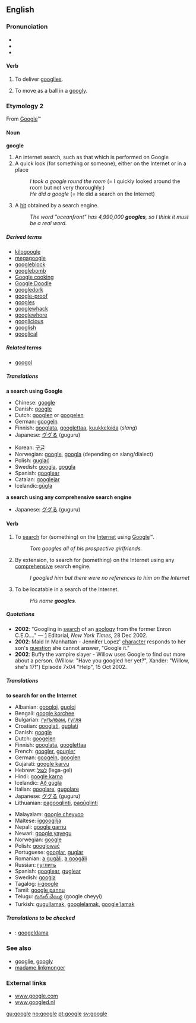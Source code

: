 {{see|Google}}
==English==
===Pronunciation===
*{{AHD|/go͞o'gəl/}}
*{{IPA|/ˈguːgəl/}}
*{{SAMPA|/"gu:g@l/}}

====Verb====
{{en-verb|googl|ing}}

# {{intransitive}} {{cricket}} To deliver [[googly|googlies]].
# {{intransitive}} {{cricket}} To move as a ball in a [[googly]].

<!--
=====Translations=====
'''deliver googlies'''
{{top}}
{{mid}}
{{bottom}}

'''move a ball in a googly'''
{{top}}
{{mid}}
{{bottom}}
-->

===Etymology 2===
From [[Google]]™

====Noun====
{{wikipedia}}
'''google'''

# An internet search, such as that which is performed on Google
# A quick look (for something or someone), either on the Internet or in a place
#:''I took a google round the room'' (= I quickly looked around the room but not very thoroughly.)
#:''He did a google'' (= He did a search on the Internet)
#{{internet}} A [[hit]] obtained by a search engine.
#:''The word "oceanfront" has 4,990,000 '''googles''', so I think it must be a real word.''

=====Derived terms=====
*[[kilogoogle]]<!-- = 1024 search engine hits-->
*[[megagoogle]]<!--(rare) = 1024 kilogoogles-->
*[[googleblock]]
*[[googlebomb]]
*[[Google cooking]]
*[[Google Doodle]]
*[[googledork]]
*[[google-proof]]
*[[googles]]
*[[googlewhack]]
*[[googlewhore]]<!-- - One who loves all things google and auspiciously promotes their services through discussion to friends/family. "Did you see my Google map yet? I've been googlewhoring it to everybody"-->
*[[googlicious]]
*[[googlish]]
*[[googlical]]

=====Related terms=====
*[[googol]]

=====Translations=====
'''a search using Google'''
{{top}}
*Chinese: [[google]]
*Danish: [[google]]
*Dutch: [[googlen]] or [[googelen]]
*German: [[googeln]]
*Finnish: [[googlata]], [[googlettaa]], [[kuukkeloida]] (''slang'')
*Japanese: [[ググる]] (guguru)
{{mid}}
*Korean: [[구글]]
*Norwegian: [[google]], [[googla]] (depending on slang/dialect)
*Polish: [[guglać]]
*Swedish: [[googla]], [[goggla]]
*Spanish: [[googlear]]
*Catalan: [[googlejar]]
*Icelandic:[[gúgla]]
{{bottom}}

'''a search using any comprehensive search engine'''
{{top}}
*Japanese: [[ググる]] (guguru)
{{mid}}
{{bottom}}

====Verb====
{{en-verb|googl|ing}}

#{{transitive}} To [[search]] for (something) on the [[Internet]] using [[Google]]™.
#:''Tom googles all of his prospective girlfriends.''
#{{transitive}} By extension, to search for (something) on the Internet using any [[comprehensive]] search engine.
#:''I googled him but there were no references to him on the Internet''
#{{intransitive}} {{internet}} To be locatable in a search of the Internet.
#:''His name '''googles'''.''

=====Quotations=====
*'''2002''': "Googling in [[search]] of an [[apology]] from the former Enron C.E.O...." &mdash; [http://www.nytimes.com/2002/12/28/opinion/28KELL.html?pagewanted=2&todaysheadlines] Editorial, ''New York Times,'' 28 Dec 2002.
*'''2002''': Maid In Manhattan - Jennifer Lopez' [[character]] responds to her son's [[question]] she cannot answer, "Google it."
*'''2002''': Buffy the vampire slayer - Willow uses Google to find out more about a person. (Willow: "Have you googled her yet?", Xander: "Willow, she's 17!") Episode 7x04 "Help", 15 Oct 2002.

=====Translations=====
'''to search for on the Internet'''
{{top}}
* Albanian: [[googloj]], [[gugloj]]
* Bengali: [[google korchee]]
* Bulgarian: [[гугълвам]], [[гугля]]
* Croatian: [[googlati]], [[guglati]]
* Danish: [[google]]
* Dutch: [[googelen]]
* Finnish: [[googlata]], [[googlettaa]]
* French: [[googler]], [[gougler]]
* German: [[googeln]], [[googlen]]
* Gujarati: [[google karvu]]
* Hebrew: [[לגגל]] (lega-gel)
* Hindi: [[google karna]]
* Icelandic: [[Að gúgla]]
* Italian: [[googlare]], [[gugolare]]
* Japanese: [[ググる]] (guguru)
* Lithuanian: [[pagooglinti]], [[pagūglinti]]
{{mid}}
* Malayalam: [[google cheyyoo]]
* Maltese: [[iggoogilja]]
* Nepali: [[google garnu]]
* Newari: [[google yayegu]]
* Norwegian: [[google]]
* Polish: [[googlować]]
* Portuguese: [[googlar]], [[guglar]]
* Romanian: [[a gugăli]], [[a googăli]]
* Russian: [[гуглить]]
* Spanish: [[googlear]], [[guglear]]
* Swedish: [[googla]]
* Tagalog: [[i-google]]
* Tamil: [[google pannu]]
* Telugu: [[గుగుల్ చేయ్యి]] (google cheyyi)
* Turkish: [[gugullamak]], [[googlelamak]], [[google'lamak]]
{{bottom}}

<!--'''Internet: be locatable in a search of the Internet'''
{{top}}
{{mid}}
{{bottom}}-->

=====Translations to be checked=====
<!--Remove this section once all of the translations below have been moved into the tables above.-->
{{checktrans}}
*{{ttbc|Estonian}}: [[googeldama]]

===See also===
*[[googlie]], [[googly]]
*[[madame linkmonger]]

===External links===
*[http://www.Google.com www.google.com]
*[http://www.googled.nl www.googled.nl]

[[gu:google]]
[[no:google]]
[[pt:google]]
[[sv:google]]